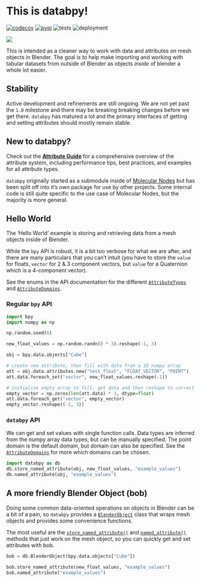 # This is databpy!

[![codecov](https://codecov.io/gh/BradyAJohnston/databpy/graph/badge.svg?token=KFuu67hzAz)](https://codecov.io/gh/BradyAJohnston/databpy)
[![pypi](https://img.shields.io/pypi/v/databpy.png)](https://pypi.org/project/databpy/)
![tests](https://github.com/bradyajohnston/databpy/actions/workflows/tests.yml/badge.svg)
![deployment](https://github.com/bradyajohnston/databpy/actions/workflows/ci-cd.yml/badge.svg)

![](img/notdavid.png)

This is intended as a cleaner way to work with data and attributes on mesh objects in Blender. The goal is to help make importing and working with tabular datasets from outside of Blender as objects _inside_ of blender a whole lot easier.

::: {.callout-warning}
# Stability
Active development and refinements are still ongoing. We are not yet past the `1.0` milestone and there may be breaking breaking changes before we get there. `databpy` has matured a lot and the primary interfaces of getting and setting attributes should mostly remain stable.
:::

::: {.callout-tip}
# New to databpy?
Check out the [**Attribute Guide**](attribute-guide.qmd) for a comprehensive overview of the attribute system, including performance tips, best practices, and examples for all attribute types.
:::

`databpy` originally started as a submodule inside of [Molecular Nodes](https://github.com/BradyAJohnston/MolecularNodes) but has been split off into it's own package for use by other projects. Some internal code is still quite specific to the use case of Molecular Nodes, but the majority is more general.


## Hello World
The 'Hello World' example is storing and retrieving data from a mesh objects inside of Blender.

While the `bpy` API is robust, it is a bit too verbose for what we are after, and there are many particulars that you can't intuit (you have to store the `value` for floats, `vector` for 2 & 3 component vectors, but `value` for a Quaternion which is a 4-component vector).

See the enums in the API documentation for the different [`AttributeTypes`](`databpy.AttributeTypes`) and [`AttributeDomains`](`databpy.AttributeDomains`).

### Regular `bpy` API

```python
import bpy
import numpy as np

np.random.seed(6)

new_float_values = np.random.randn(8 * 3).reshape(-1, 3)

obj = bpy.data.objects["Cube"]

# create new attribute, then fill with data from a 1D numpy array
att = obj.data.attributes.new("test_float", "FLOAT_VECTOR", "POINT")
att.data.foreach_set("vector", new_float_values.reshape(-1))

# initialise empty array to fill, get data and then reshape to correct dimensions
empty_vector = np.zeros(len(att.data) * 3, dtype=float)
att.data.foreach_get("vector", empty_vector)
empty_vector.reshape((-1, 3))
```

### `databpy` API

We can get and set values with single function calls. Data types are inferred from the numpy array data types, but can be manually specified. The point domain is the default domain, but domain can also be specified. See the [`AttributeDomains`](`databpy.AttributeDomains`) for more which domains can be chosen.

```python
import databpy as db
db.store_named_attribute(obj, new_float_values, "example_values")
db.named_attribute(obj, "example_values")
```


## A more friendly Blender Object (bob)

Doing some common data-oriented operations on objects in Blender can be a bit of a pain, so `databpy` provides a [`BlenderObject`](`databpy.BlenderObject`) class that wraps mesh objects and provides some convenience functions.

The most useful are the [`store_named_attribute()`](`databpy.BlenderObject.store_named_attribute`) and [`named_attribute()`](`databpy.BlenderObject.named_attribute`) methods that just work on the mesh object, so you can quickly get and set attributes with bob.

```python
bob = db.BlenderObject(bpy.data.objects["Cube"])

bob.store_named_attribute(new_float_values, "example_values")
bob.named_attribute("example_values")
```